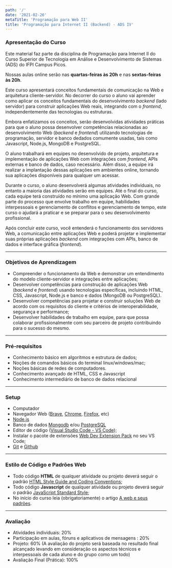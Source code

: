 ```yaml
---
path: '/'
date: '2021-02-26'
metaTitle: 'Programação para Web II'
title: 'Programação para Internet II (Backend) - ADS IV'
---
```



### Apresentação do Curso

Este material faz parte da disciplina de Programação para Internet II do 
Curso Superior de Tecnologia em Análise e Desenvolvimento de Sistemas (ADS) do IFPI Campus Picos.

<InfoMessage showIcon>
Nossas aulas online serão nas <b>quartas-feiras às 20h</b> e nas <b>sextas-feiras às 20h</b>.
</InfoMessage>


Este curso apresentará conceitos fundamentais de comunicação na Web e arquitetura cliente-servidor. No decorrer do curso o aluno vai aprender como aplicar os conceitos fundamentais do desenvolvimento _backend_ (lado servidor) para construir aplicações Web reais, integrando com o _frontend_, independentemente das tecnologias ou estruturas.

Embora enfatizamos os conceitos, serão desenvolvidas atividades práticas para que o aluno possa desenvolver competências relacionadas ao desenvolvimento Web (_backend_ e _frontend_) utilizando tecnologias de programação, servidor e banco dedados comumente usadas, tais como Javascript, Node.js, MongoDB e PostgreSQL.

O aluno trabalhará em equipes no desenvolvido de projeto, arquitetura e implementação de aplicações Web com integrações com _frontend_, APIs externas e banco de dados, caso necessário. Além disso, a equipe irá realizar a implantação dessas aplicações em ambientes online, tornando sua aplicações disponíveis para qualquer um acessar.

Durante o curso, o aluno desenvolverá algumas atividades individuais, no entanto a maioria das atividades serão em equipes. Até o final do curso, cada equipe terá construído no mínimo uma aplicação Web. Com grande parte do processo que envolve trabalho em equipe, habilidades interpessoais e gerenciamento de conflitos e gerenciamento de tempo, este curso o ajudará a praticar e se preparar para o seu desenvolvimento profissional.

Após concluir este curso, você entenderá o funcionamento dos servidores Web, a comunicação entre aplicações Web e poderá projetar e implementar suas próprias aplicações _backend_ com integrações com APIs, banco de dados e interface gráfica (_frontend_).

---

### Objetivos de Aprendizagem

- Compreender o funcionamento da Web e demonstrar um entendimento do modelo cliente-servidor e integrações entre aplicações;
- Desenvolver competências para construção de aplicações Web (_backend_ e _frontend_) usando tecnologias específicas, incluindo HTML, CSS, Javascript, Node.js e banco e dados (MongoDB ou PostgreSQL).
- Desenvolver competências para projetar e construir soluções Web de acordo com os requisitos do cliente e critérios de interoperabilidade, segurança e performance;
- Desenvolver habilidades de trabalho em equipe, para que possa colaborar profissionalmente com seu parceiro de projeto contribuindo para o sucesso do mesmo.

---

### Pré-requisitos

- Conhecimento básico em algoritmos e estrutura de dados;
- Noções de comandos básicos do terminal linux/windows/mac;
- Noções básicas de redes de computadores.
- Conhecimento avançado de HTML, CSS e Javascript
- Conhecimento intermediário de banco de dados relacional

---

### Setup

- Computador
- Navegador Web (<a href="https://brave.com/" target="_blank">Brave</a>,
  <a href="https://www.google.com/intl/pt-BR/chrome/" target="_blank">Chrome</a>, <a href="https://www.mozilla.org/en-US/firefox/new/" target="_blank">Firefox</a>, etc)
- <a href="https://nodejs.org/pt-br/download" target="_blank">Node.js</a>
- Banco de dados <a href="https://www.mongodb.com/" target="_blank">Mongodb</a> e/ou <a href="https://www.postgresql.org/" target="_blank">PostgreSQL</a>
- Editor de código (<a href="https://code.visualstudio.com/" target="_blank">Visual Studio Code - VS Code</a>);
- Instalar o pacote de extensões <a href="https://marketplace.visualstudio.com/items?itemName=jesielviana.web-dev-extension-pack" target="_blank">Web Dev Extension Pack</a> no seu VS Code;
- <a href="https://git-scm.com/" target="_blank">Git</a> e <a href="https://github.com/" target="_blank">Github</a>

---

### Estilo de Código e Padrões Web

- Todo código **HTML** de qualquer atividade ou projeto deverá
  seguir o padrão [HTML Style Guide and Coding Conventions](https://www.w3schools.com/html/html5_syntax.asp);
- Todo código **Javascript** de qualquer atividade ou projeto deverá
  seguir o padrão [JavaScript Standard Style](https://standardjs.com/);
- No início do curso leia (obrigatoriamente) o artigo
  [A web e seus padrões](https://developer.mozilla.org/pt-BR/docs/Aprender/Getting_started_with_the_web/A_web_e_seus_padr%C3%B5es).

---

### Avaliação

- Atividades individuais: 20%
- Participação em aulas, fóruns e aplicativos de mensagens : 20%
- Projeto: 60% (A avaliação do projeto será baseada no resultado final alcançado levando em consideração os aspectos técnicos e interpessoais de cada aluno e do grupo como um todo)
- Avaliação Final (Prática): 100%
